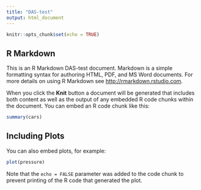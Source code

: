 ```yaml
---
title: "DAS-test"
output: html_document
---
```


```r
knitr::opts_chunk$set(echo = TRUE)
```

## R Markdown

This is an R Markdown DAS-test document. Markdown is a simple formatting syntax for authoring HTML, PDF, and MS Word documents. For more details on using R Markdown see <http://rmarkdown.rstudio.com>.

When you click the **Knit** button a document will be generated that includes both content as well as the output of any embedded R code chunks within the document. You can embed an R code chunk like this:

```r
summary(cars)
```

## Including Plots

You can also embed plots, for example:





```r
plot(pressure)
```

Note that the `echo = FALSE` parameter was added to the code chunk to prevent printing of the R code that generated the plot.
